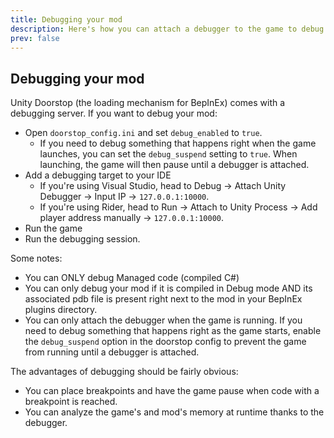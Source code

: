 ```yaml
---
title: Debugging your mod
description: Here's how you can attach a debugger to the game to debug your mod.
prev: false
---
```


## Debugging your mod

Unity Doorstop (the loading mechanism for BepInEx) comes with a debugging server. If you want to debug your mod:
- Open `doorstop_config.ini` and set `debug_enabled` to `true`.
    - If you need to debug something that happens right when the game launches, you can set the `debug_suspend` setting to `true`. When launching, the game will then pause until a debugger is attached.
- Add a debugging target to your IDE
    - If you're using Visual Studio, head to Debug -> Attach Unity Debugger -> Input IP -> `127.0.0.1:10000`.
    - If you're using Rider, head to Run -> Attach to Unity Process -> Add player address manually -> `127.0.0.1:10000`.
- Run the game
- Run the debugging session.

Some notes:
- You can ONLY debug Managed code (compiled C#)
- You can only debug your mod if it is compiled in Debug mode AND its associated pdb file is present right next to the mod in your BepInEx plugins directory.
- You can only attach the debugger when the game is running. If you need to debug something that happens right as the game starts, enable the `debug_suspend` option in the doorstop config to prevent the game from running until a debugger is attached.

The advantages of debugging should be fairly obvious:
- You can place breakpoints and have the game pause when code with a breakpoint is reached.
- You can analyze the game's and mod's memory at runtime thanks to the debugger.
